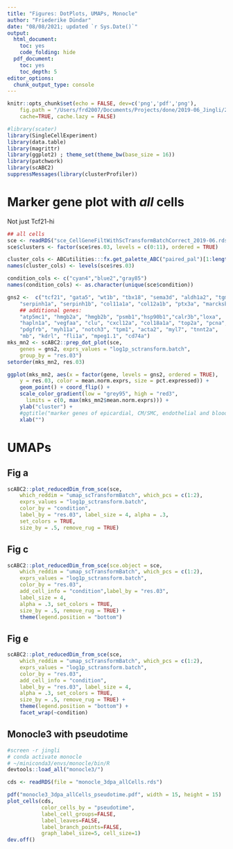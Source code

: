 ```yaml
---
title: "Figures: DotPlots, UMAPs, Monocle"
author: "Friederike Dündar"
date: "08/08/2021; updated `r Sys.Date()`"
output:
  html_document:
    toc: yes
    code_folding: hide
  pdf_document:
    toc: yes
    toc_depth: 5
editor_options:
  chunk_output_type: console
---
```


```r
knitr::opts_chunk$set(echo = FALSE, dev=c('png','pdf','png'), 
    fig.path = "/Users/frd2007/Documents/Projects/done/2019-06_Jingli/2021-10_Manuscript/",
    cache=TRUE, cache.lazy = FALSE)
```
```r
#library(scater)
library(SingleCellExperiment)
library(data.table)
library(magrittr)
library(ggplot2) ; theme_set(theme_bw(base_size = 16))
library(patchwork)
library(scABC2)
suppressMessages(library(clusterProfiler))
```


# Marker gene plot with *all* cells

Not just Tcf21-hi

```r
## all cells
sce <- readRDS("sce_CellGeneFiltWithScTransformBatchCorrect_2019-06.rds")
sce$clusters <- factor(sce$res.03, levels = c(0:11), ordered = TRUE)

cluster_cols <- ABCutilities:::fx.get_palette_ABC("paired_pal")[1:length(unique(sce$res.03))]
names(cluster_cols) <- levels(sce$res.03)

condition_cols <- c("cyan4","blue2","gray85")
names(condition_cols) <- as.character(unique(sce$condition))
```

```r
gns2 <-  c("tcf21", "gata5", "wt1b", "tbx18", "sema3d", "aldh1a2", "tgm2b", "fn1a",
    "serpinh1a", "serpinh1b", "col11a1a", "col12a1b", "ptx3a", "marcksb",
    ## additional genes:
    "atp5mc1", "hmgb2a", "hmgb2b", "psmb1","hsp90b1","calr3b","loxa",
    "hapln1a", "vegfaa", "clu", "cxcl12a", "col18a1a", "top2a", "pcna",
    "pdgfrb", "myh11a", "notch3", "tpm1", "acta2", "myl7", "tnnt2a",
    "mb", "kdrl", "fli1a", "mpeg1.1", "cd74a")
mks_mn2 <- scABC2::prep_dot_plot(sce,
    genes = gns2, exprs_values = "log1p_sctransform.batch",
    group_by = "res.03")
setorder(mks_mn2, res.03)

ggplot(mks_mn2, aes(x = factor(gene, levels = gns2, ordered = TRUE),
    y = res.03, color = mean.norm.exprs, size = pct.expressed)) +
    geom_point() + coord_flip() +
    scale_color_gradient(low = "grey95", high = "red3", 
      limits = c(0, max(mks_mn2$mean.norm.exprs))) +
    ylab("cluster") + 
    #ggtitle("marker genes of epicardial, CM/SMC, endothelial and blood cells")+
    xlab("")
```

# UMAPs

## Fig a

```r
scABC2::plot_reducedDim_from_sce(sce,
    which_reddim = "umap_scTransformBatch", which_pcs = c(1:2),
    exprs_values = "log1p_sctransform.batch",
    color_by = "condition", 
    label_by = "res.03", label_size = 4, alpha = .3,
    set_colors = TRUE,
    size_by = .5, remove_rug = TRUE) 
```


## Fig c

```r
scABC2::plot_reducedDim_from_sce(sce.object = sce,
    which_reddim = "umap_scTransformBatch", which_pcs = c(1:2),
    exprs_values = "log1p_sctransform.batch",
    color_by = "res.03", 
    add_cell_info = "condition",label_by = "res.03",
    label_size = 4,
    alpha = .3, set_colors = TRUE,
    size_by = .5, remove_rug = TRUE) +
    theme(legend.position = "bottom") 
```

## Fig e

```r
scABC2::plot_reducedDim_from_sce(sce,
    which_reddim = "umap_scTransformBatch", which_pcs = c(1:2),
    exprs_values = "log1p_sctransform.batch",
    color_by = "res.03", 
    add_cell_info = "condition",
    label_by = "res.03", label_size = 4,
    alpha = .3, set_colors = TRUE,
    size_by = .5, remove_rug = TRUE) +
    theme(legend.position = "bottom") +
    facet_wrap(~condition)
```


## Monocle3 with pseudotime

```r
#screen -r jingli
# conda activate monocle
# ~/miniconda3/envs/monocle/bin/R
devtools::load_all("monocle3/")

cds <- readRDS(file = "monocle_3dpa_allCells.rds")

pdf("monocle3_3dpa_allCells_pseudotime.pdf", width = 15, height = 15)
plot_cells(cds,
           color_cells_by = "pseudotime",
           label_cell_groups=FALSE,
           label_leaves=FALSE,
           label_branch_points=FALSE,
           graph_label_size=5, cell_size=1)
dev.off()
```

